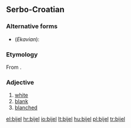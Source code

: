 ==Serbo-Croatian==

===Alternative forms===
* (''Ekavian''): {{l|sh|bel|bȇl}}

===Etymology===
From {{proto|Slavic|bělъ|lang=sh}}.

===Adjective===
{{sh-adjective|head=bijȇl|def=bijeli|def_a=bijȇlī|comp=bjelji|comp_a=bjèljī|r|бијел|бије̑л}}

# [[white]]
# [[blank]]
# [[blanched]]

[[el:bijel]]
[[hr:bijel]]
[[io:bijel]]
[[lt:bijel]]
[[hu:bijel]]
[[pl:bijel]]
[[tr:bijel]]